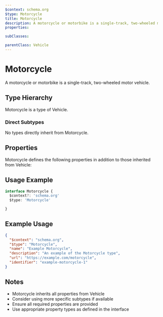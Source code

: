 ```yaml
---
$context: schema.org
$type: Motorcycle
title: Motorcycle
description: A motorcycle or motorbike is a single-track, two-wheeled motor vehicle.
properties:

subClasses:

parentClass: Vehicle
---
```


# Motorcycle

A motorcycle or motorbike is a single-track, two-wheeled motor vehicle.

## Type Hierarchy

Motorcycle is a type of Vehicle.

### Direct Subtypes

No types directly inherit from Motorcycle.

## Properties

Motorcycle defines the following properties in addition to those inherited from Vehicle:



## Usage Example

```typescript
interface Motorcycle {
  $context?: 'schema.org'
  $type: 'Motorcycle'

}
```

## Example Usage

```json
{
  "$context": "schema.org",
  "$type": "Motorcycle",
  "name": "Example Motorcycle",
  "description": "An example of the Motorcycle type",
  "url": "https://example.com/motorcycle",
  "identifier": "example-motorcycle-1"
}
```

## Notes

- Motorcycle inherits all properties from Vehicle
- Consider using more specific subtypes if available
- Ensure all required properties are provided
- Use appropriate property types as defined in the interface
